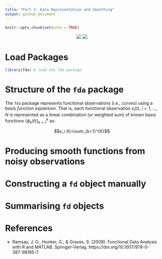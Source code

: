 ```yaml
---
title: "Part 1: Data Representation and Smoothing"
output: github_document
---
```


```r
knitr::opts_chunk$set(echo = TRUE)
```

<center>

![](../logo/isbs-logo.png) ![](../logo/fda-logo.png)

</center>

# Load Packages

```r
library(fda) # load the fda package
```

# Structure of the `fda` package

The `fda` package represents functional observations (i.e., *curves*) using a *basis function expansion*. That is, each functional observation $x_i(t), \ i = 1, \dots, N$ is represented as a linear combination (or weighted sum) of known basis functions $\{\phi_k(t)\}_{k=1}^k$ as:

$$x_i (t)=\sum_{k=1}^{K}$$


# Producing smooth functions from noisy observations

# Constructing a `fd` object manually

# Summarising `fd` objects

# References

* Ramsay, J. O., Hooker, G., & Graves, S. (2009). Functional Data Analysis with R and MATLAB. Springer-Verlag. https://doi.org/10.1007/978-0-387-98185-7

